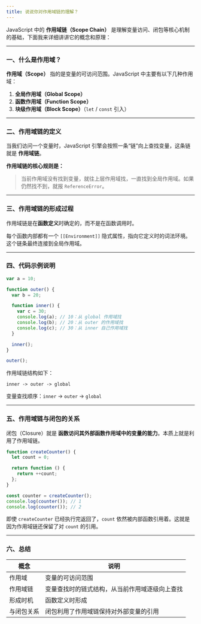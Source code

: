 ```yaml
---
title: 说说你对作用域链的理解？
---
```


JavaScript 中的 **作用域链（Scope Chain）** 是理解变量访问、闭包等核心机制的基础，下面我来详细讲讲它的概念和原理：

---

### 一、什么是作用域？

**作用域（Scope）** 指的是变量的可访问范围。JavaScript 中主要有以下几种作用域：

1. **全局作用域（Global Scope）**
2. **函数作用域（Function Scope）**
3. **块级作用域（Block Scope）**（`let` / `const` 引入）

---

### 二、作用域链的定义

当我们访问一个变量时，JavaScript 引擎会按照一条“链”向上查找变量，这条链就是 **作用域链**。

**作用域链的核心规则是：**

> 当前作用域没有找到变量，就往上层作用域找，一直找到全局作用域。如果仍然找不到，就报 `ReferenceError`。

---

### 三、作用域链的形成过程

作用域链是在**函数定义**时确定的，而不是在函数调用时。

每个函数内部都有一个 `[[Environment]]` 隐式属性，指向它定义时的词法环境。这个链条最终连接到全局作用域。

---

### 四、代码示例说明

```js
var a = 10;

function outer() {
  var b = 20;

  function inner() {
    var c = 30;
    console.log(a); // 10：从 global 作用域找
    console.log(b); // 20：从 outer 的作用域找
    console.log(c); // 30：从 inner 自己作用域找
  }

  inner();
}

outer();
```

作用域链结构如下：

```
inner -> outer -> global
```

变量查找顺序：`inner` → `outer` → `global`

---

### 五、作用域链与闭包的关系

闭包（Closure）就是 **函数访问其外部函数作用域中的变量的能力**。本质上就是利用了作用域链。

```js
function createCounter() {
  let count = 0;

  return function () {
    return ++count;
  };
}

const counter = createCounter();
console.log(counter()); // 1
console.log(counter()); // 2
```

即使 `createCounter` 已经执行完返回了，`count` 依然被内部函数引用着。这就是因为作用域链还保留了对 `count` 的引用。

---

### 六、总结

| 概念    | 说明                      |
| ----- | ----------------------- |
| 作用域   | 变量的可访问范围                |
| 作用域链  | 变量查找时的链式结构，从当前作用域逐级向上查找 |
| 形成时机  | 函数定义时形成                 |
| 与闭包关系 | 闭包利用了作用域链保持对外部变量的引用     |


